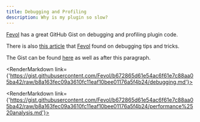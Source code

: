 ```yaml
---
title: Debugging and Profiling
description: Why is my plugin so slow?
---
```



[Fevol](https://github.com/Fevol) has a great GitHub Gist on debugging and profiling plugin code.

There is also [this article](https://alan.norbauer.com/articles/browser-debugging-tricks) that [Fevol](https://github.com/Fevol) found on debugging tips and tricks.

The Gist can be found [here](https://gist.github.com/Fevol/b672865d61e54ac6f61e7c88aa05ba42) as well as after this paragraph.

<RenderMarkdown link={'https://gist.githubusercontent.com/Fevol/b672865d61e54ac6f61e7c88aa05ba42/raw/b8a163fec09a3610fc11eaf10bee01176a5f4b24/debugging.md'}></RenderMarkdown>

<RenderMarkdown link={'https://gist.githubusercontent.com/Fevol/b672865d61e54ac6f61e7c88aa05ba42/raw/b8a163fec09a3610fc11eaf10bee01176a5f4b24/performance%2520analysis.md'}></RenderMarkdown>
